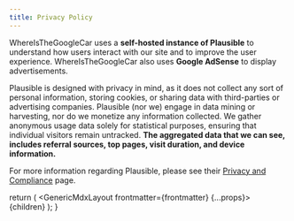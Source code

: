 ```yaml
---
title: Privacy Policy
---
```



WhereIsTheGoogleCar uses a **self-hosted instance of Plausible** to understand how users
interact with our site and to improve the user experience. WhereIsTheGoogleCar also uses
**Google AdSense** to display advertisements.

Plausible is designed with privacy in mind, as it does not collect any sort of personal
information, storing cookies, or sharing data with third-parties or advertising companies.
Plausible (nor we) engage in data mining or harvesting, nor do we monetize any information
collected. We gather anonymous usage data solely for statistical purposes, ensuring that
individual visitors remain untracked. **The aggregated data that we can see, includes referral
sources, top pages, visit duration, and device information.**

For more information regarding Plausible, please see their
[Privacy and Compliance](https://plausible.io/data-policy) page.

  return (
    <GenericMdxLayout frontmatter={frontmatter} {...props}>
      {children}
    </GenericMdxLayout>
  );
}
